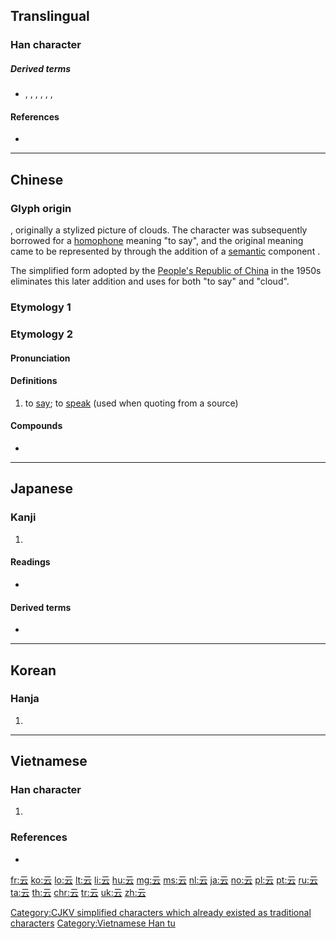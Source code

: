 {{also|雲}}
==Translingual==
{{stroke order|type=animate}}

===Han character===
{{Han char|rn=7|rad=二|as=02|sn=4|four=10731|canj=MMI|ids=⿱二厶}}

=====Derived terms=====
* {{l|mul|雲}}, {{l|mul|芸}}, {{l|mul|妘}}, {{l|mul|抎}}, {{l|mul|沄}}, {{l|mul|夽}}, {{l|mul|囩}}

====References====
* {{Han ref|kx=0086.080|dkj=00254|dj=0178.010|hdz=10384.020|uh=4E91|ud=20113|bh=A4AA|bd=42154}}

----

==Chinese==

===Glyph origin===
{{Han etyl}}
{{liushu|p}}, originally a stylized picture of clouds. The character was subsequently borrowed for a [[homophone]] meaning "to say", and the original meaning came to be represented by {{och-l|雲}} through the addition of a [[semantic]] component {{zh-l|*雨|rain}}.

The simplified form adopted by the [[People's Republic of China]] in the 1950s eliminates this later addition and uses {{lang|zh|云}} for both "to say" and "cloud".

===Etymology 1===
{{zh-see|雲||clouds}}

===Etymology 2===
{{zh-forms}}

{{rfe|lang=zh}}

====Pronunciation====
{{zh-pron
|m=yún|ma=y
|c=wan4
|h=pfs=yùn
|mn=ûn/în
|mc=y
|oc=y
|cat=n
}}

====Definitions====
{{zh-hanzi}}

# {{lb|zh|classical}} to [[say]]; to [[speak]] (used when quoting from a source)

====Compounds====
* {{zh-l|云云}}

----

==Japanese==

===Kanji===
{{ja-kanji|grade=|rs=二02}}

# {{defn|lang=ja|sort=二02}}

====Readings====
* {{ja-readings|on=[[うん]] (un)|kun=[[いう]] (iu)}}

====Derived terms====
* {{ja-r|云う|いう}}

----

==Korean==

===Hanja===
{{ko-hanja|hangeul=운|rv=un|mr=un}}

# {{defn|lang=ko|sort=二02}}

----

==Vietnamese==

===Han character===
{{vi-readings|rs=二02|hanviet=vân|nom=vân, rằng}}

# {{defn|lang=vi|sort=二02}}

===References===
* {{R:WinVNKey:Lê Sơn Thanh}}

[[Category:CJKV simplified characters which already existed as traditional characters]]
[[Category:Vietnamese Han tu]]

[[fr:云]]
[[ko:云]]
[[lo:云]]
[[lt:云]]
[[li:云]]
[[hu:云]]
[[mg:云]]
[[ms:云]]
[[nl:云]]
[[ja:云]]
[[no:云]]
[[pl:云]]
[[pt:云]]
[[ru:云]]
[[ta:云]]
[[th:云]]
[[chr:云]]
[[tr:云]]
[[uk:云]]
[[zh:云]]